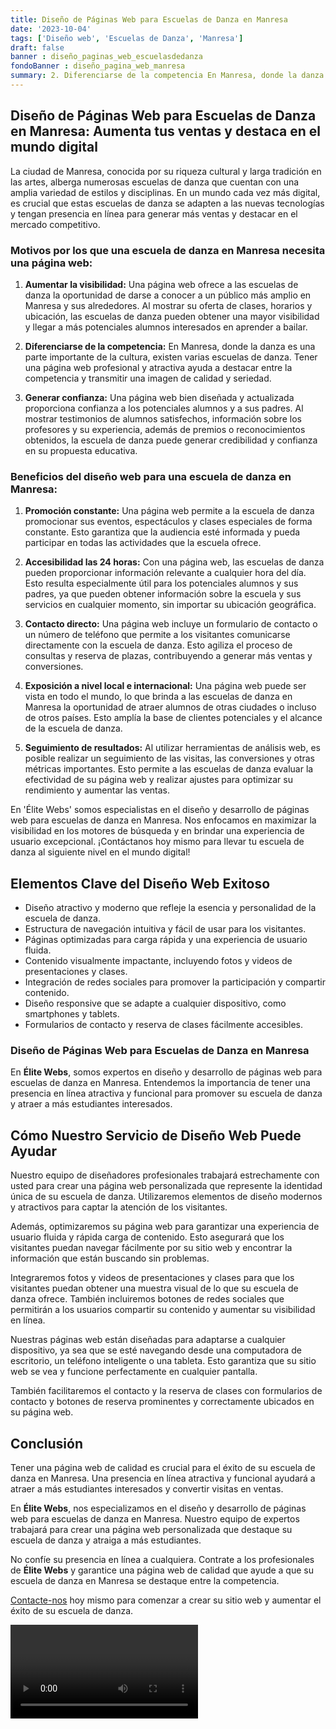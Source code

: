 ```yaml
---
title: Diseño de Páginas Web para Escuelas de Danza en Manresa
date: '2023-10-04'
tags: ['Diseño web', 'Escuelas de Danza', 'Manresa']
draft: false
banner : diseño_paginas_web_escuelasdedanza
fondoBanner : diseño_pagina_web_manresa
summary: 2. Diferenciarse de la competencia En Manresa, donde la danza es una parte importante de la cultura, existen varias escuelas de danza. Tener una página web profesional y atractiva ayuda a destacar entre la competencia y transmitir una imagen de calidad y seriedad.
---
```


## Diseño de Páginas Web para Escuelas de Danza en Manresa: Aumenta tus ventas y destaca en el mundo digital
La ciudad de Manresa, conocida por su riqueza cultural y larga tradición en las artes, alberga numerosas escuelas de danza que cuentan con una amplia variedad de estilos y disciplinas. En un mundo cada vez más digital, es crucial que estas escuelas de danza se adapten a las nuevas tecnologías y tengan presencia en línea para generar más ventas y destacar en el mercado competitivo.

### Motivos por los que una escuela de danza en Manresa necesita una página web:
1. **Aumentar la visibilidad:** Una página web ofrece a las escuelas de danza la oportunidad de darse a conocer a un público más amplio en Manresa y sus alrededores. Al mostrar su oferta de clases, horarios y ubicación, las escuelas de danza pueden obtener una mayor visibilidad y llegar a más potenciales alumnos interesados en aprender a bailar.

2. **Diferenciarse de la competencia:** En Manresa, donde la danza es una parte importante de la cultura, existen varias escuelas de danza. Tener una página web profesional y atractiva ayuda a destacar entre la competencia y transmitir una imagen de calidad y seriedad.

3. **Generar confianza:** Una página web bien diseñada y actualizada proporciona confianza a los potenciales alumnos y a sus padres. Al mostrar testimonios de alumnos satisfechos, información sobre los profesores y su experiencia, además de premios o reconocimientos obtenidos, la escuela de danza puede generar credibilidad y confianza en su propuesta educativa.

### Beneficios del diseño web para una escuela de danza en Manresa:
1. **Promoción constante:** Una página web permite a la escuela de danza promocionar sus eventos, espectáculos y clases especiales de forma constante. Esto garantiza que la audiencia esté informada y pueda participar en todas las actividades que la escuela ofrece.

2. **Accesibilidad las 24 horas:** Con una página web, las escuelas de danza pueden proporcionar información relevante a cualquier hora del día. Esto resulta especialmente útil para los potenciales alumnos y sus padres, ya que pueden obtener información sobre la escuela y sus servicios en cualquier momento, sin importar su ubicación geográfica.

3. **Contacto directo:** Una página web incluye un formulario de contacto o un número de teléfono que permite a los visitantes comunicarse directamente con la escuela de danza. Esto agiliza el proceso de consultas y reserva de plazas, contribuyendo a generar más ventas y conversiones.

4. **Exposición a nivel local e internacional:** Una página web puede ser vista en todo el mundo, lo que brinda a las escuelas de danza en Manresa la oportunidad de atraer alumnos de otras ciudades o incluso de otros países. Esto amplía la base de clientes potenciales y el alcance de la escuela de danza.

5. **Seguimiento de resultados:** Al utilizar herramientas de análisis web, es posible realizar un seguimiento de las visitas, las conversiones y otras métricas importantes. Esto permite a las escuelas de danza evaluar la efectividad de su página web y realizar ajustes para optimizar su rendimiento y aumentar las ventas.

En 'Élite Webs' somos especialistas en el diseño y desarrollo de páginas web para escuelas de danza en Manresa. Nos enfocamos en maximizar la visibilidad en los motores de búsqueda y en brindar una experiencia de usuario excepcional. ¡Contáctanos hoy mismo para llevar tu escuela de danza al siguiente nivel en el mundo digital!

<GifSeo />

<Cta />

## Elementos Clave del Diseño Web Exitoso

- Diseño atractivo y moderno que refleje la esencia y personalidad de la escuela de danza.
- Estructura de navegación intuitiva y fácil de usar para los visitantes.
- Páginas optimizadas para carga rápida y una experiencia de usuario fluida.
- Contenido visualmente impactante, incluyendo fotos y videos de presentaciones y clases.
- Integración de redes sociales para promover la participación y compartir contenido.
- Diseño responsive que se adapte a cualquier dispositivo, como smartphones y tablets.
- Formularios de contacto y reserva de clases fácilmente accesibles.

### Diseño de Páginas Web para Escuelas de Danza en Manresa

En **Élite Webs**, somos expertos en diseño y desarrollo de páginas web para escuelas de danza en Manresa. Entendemos la importancia de tener una presencia en línea atractiva y funcional para promover su escuela de danza y atraer a más estudiantes interesados.

## Cómo Nuestro Servicio de Diseño Web Puede Ayudar

Nuestro equipo de diseñadores profesionales trabajará estrechamente con usted para crear una página web personalizada que represente la identidad única de su escuela de danza. Utilizaremos elementos de diseño modernos y atractivos para captar la atención de los visitantes.

Además, optimizaremos su página web para garantizar una experiencia de usuario fluida y rápida carga de contenido. Esto asegurará que los visitantes puedan navegar fácilmente por su sitio web y encontrar la información que están buscando sin problemas.

Integraremos fotos y videos de presentaciones y clases para que los visitantes puedan obtener una muestra visual de lo que su escuela de danza ofrece. También incluiremos botones de redes sociales que permitirán a los usuarios compartir su contenido y aumentar su visibilidad en línea.

Nuestras páginas web están diseñadas para adaptarse a cualquier dispositivo, ya sea que se esté navegando desde una computadora de escritorio, un teléfono inteligente o una tableta. Esto garantiza que su sitio web se vea y funcione perfectamente en cualquier pantalla.

También facilitaremos el contacto y la reserva de clases con formularios de contacto y botones de reserva prominentes y correctamente ubicados en su página web.

## Conclusión

Tener una página web de calidad es crucial para el éxito de su escuela de danza en Manresa. Una presencia en línea atractiva y funcional ayudará a atraer a más estudiantes interesados y convertir visitas en ventas.

En **Élite Webs**, nos especializamos en el diseño y desarrollo de páginas web para escuelas de danza en Manresa. Nuestro equipo de expertos trabajará para crear una página web personalizada que destaque su escuela de danza y atraiga a más estudiantes.

No confíe su presencia en línea a cualquiera. Contrate a los profesionales de **Élite Webs** y garantice una página web de calidad que ayude a que su escuela de danza en Manresa se destaque entre la competencia.

[Contacte-nos](https://www.elitewebs.es/contacto) hoy mismo para comenzar a crear su sitio web y aumentar el éxito de su escuela de danza.

<Video />

<CtaBot job='Escuelas de Danza' city='Manresa'/>

<Gmaps query='Manresa+españa+maps' />
